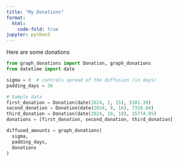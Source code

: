 ```yaml
---
title: "My Donations"
format:
  html:
    code-fold: true
jupyter: python3
---
```


Here are some donations

```python
from graph_donations import Donation, graph_donations
from datetime import date

sigma = 8  # controls spread of the diffusion (in days)
padding_days = 30

# Sample data
first_donation = Donation(date(2024, 2, 15), 5181.30)
second_donation = Donation(date(2024, 9, 16), 7318.04)
third_donation = Donation(date(2024, 10, 10), 15774.05)
donations = [first_donation, second_donation, third_donation]

diffused_amounts = graph_donations(
  sigma,
  padding_days,
  donations
)
```



